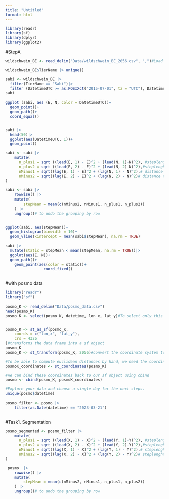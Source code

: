 ```yaml
---
title: "Untitled"
format: html
---
```


```r
library(readr)
library(sf)
library(dplyr)
library(ggplot2)
```
#StepA
```r
wildschwein_BE <- read_delim("Data/wildschwein_BE_2056.csv", ",")#Load data

wildschwein_BE$TierName |> unique()

sabi <- wildschwein_BE |>
  filter(TierName == "Sabi")|>
  filter (DatetimeUTC >= as.POSIXct("2015-07-01", tz = "UTC"), DatetimeUTC <as.POSIXct("2015-07-03", tz = "UTC"))
sabi

ggplot (sabi, aes (E, N, color = DatetimeUTC))+
  geom_point()+
  geom_path()+
  coord_equal()


sabi |>
  head(50)|>
  ggplot(aes(DatetimeUTC, 1))+
  geom_point()

sabi <- sabi |>
    mutate(
      n_plus1 = sqrt ((lead(E, 1) - E)^2 + (lead(N, 1)-N)^2), #steplenght 1
      n_plus2 = sqrt ((lead(E, 2) - E)^2 + (lead(N, 2)-N)^2),#steplenght2 forward
      nMinus1 = sqrt((lag(E, 1) - E)^2 + (lag(N, 1) - N)^2),# distance to pos -15 minutes
      nMinus2 = sqrt((lag(E, 2) - E)^2 + (lag(N, 2) - N)^2)# distance to pos -30 minutes
)

sabi <- sabi |>
    rowwise() |>
    mutate(
        stepMean = mean(c(nMinus2, nMinus1, n_plus1, n_plus2))
    ) |>
    ungroup()# to undo the grouping by row
   

ggplot(sabi, aes(stepMean))+
  geom_histogram(binwidth = 10)+
  geom_vline(xintercept = mean(sabi$stepMean), na.rm = TRUE)
  
sabi |> 
  mutate(static = stepMean < mean(stepMean, na.rm = TRUE))|>
  ggplot(aes(E, N))+
  geom_path()+
    geom_point(aes(color = static))+
                 coord_fixed()
    
```
#with posmo data


```r
library("readr")
library("sf")

posmo_K <- read_delim("Data/posmo_data.csv")
head(posmo_K)
posmo_K <- select(posmo_K, datetime, lon_x, lat_y)#To select only this three columns in the dataframe


posmo_K <- st_as_sf(posmo_K,
    coords = c("lon_x", "lat_y"),
    crs = 4326
)#transforms the data frame into a sf object
posmo_K
posmo_K <- st_transform(posmo_K, 2056)#convert the coordinate system to CH1903+ LV95: EPSG:2056

#To be able to compute euclidean distances by hand, we need the coordinates stored in separate columns. The function st_coordinates extracts the coordinates from our sf object. 
posmoK_coordinates <- st_coordinates(posmo_K)

#We can bind these coordinates back to our sf object using cbind
posmo <- cbind(posmo_K, posmoK_coordinates)

#Explore your data and choose a single day for the next steps.
unique(posmo$datetime)

posmo_filter <- posmo |>
    filter(as.Date(datetime) == "2023-03-21")
 
```
#Task1. Segmentation

```r
posmo_segmented <- posmo_filter |>
    mutate(
      n_plus1 = sqrt ((lead(X, 1) - X)^2 + (lead(Y, 1)-Y)^2), #steplenght 1
      n_plus2 = sqrt ((lead(X, 2) - X)^2 + (lead(Y, 2)-Y)^2),#steplenght2 forward
      nMinus1 = sqrt((lag(X, 1) - X)^2 + (lag(Y, 1) - Y)^2),# steplenght 1 backward
      nMinus2 = sqrt((lag(X, 2) - X)^2 + (lag(Y, 2) - Y)^2)# steplenght 2 backward
)

 posmo  |>
    rowwise() |>
    mutate(
        stepMean = mean(c(nMinus2, nMinus1, n_plus1, n_plus2))
    ) |>
    ungroup()# to undo the grouping by row

```


